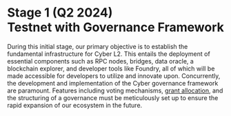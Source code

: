 # Stage 1 (Q2 2024) <br/> Testnet with Governance Framework

During this initial stage, our primary objective is to establish the fundamental infrastructure for Cyber L2. This entails the deployment of essential components such as RPC nodes, bridges, data oracle, a blockchain explorer, and developer tools like Foundry, all of which will be made accessible for developers to utilize and innovate upon. Concurrently, the development and implementation of the Cyber governance framework are paramount. Features including voting mechanisms, [grant allocation](https://app.charmverse.io/cyber-ecosystem-grants/), and the structuring of a governance must be meticulously set up to ensure the rapid expansion of our ecosystem in the future.
